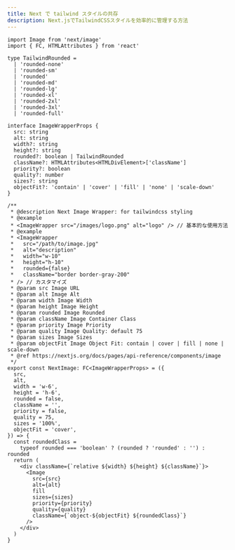 ```yaml
---
title: Next で tailwind スタイルの共存
description: Next.jsでTailwindCSSスタイルを効率的に管理する方法
---
```


```tsx
import Image from 'next/image'
import { FC, HTMLAttributes } from 'react'

type TailwindRounded =
  | 'rounded-none'
  | 'rounded-sm'
  | 'rounded'
  | 'rounded-md'
  | 'rounded-lg'
  | 'rounded-xl'
  | 'rounded-2xl'
  | 'rounded-3xl'
  | 'rounded-full'

interface ImageWrapperProps {
  src: string
  alt: string
  width?: string
  height?: string
  rounded?: boolean | TailwindRounded
  className?: HTMLAttributes<HTMLDivElement>['className']
  priority?: boolean
  quality?: number
  sizes?: string
  objectFit?: 'contain' | 'cover' | 'fill' | 'none' | 'scale-down'
}

/**
 * @description Next Image Wrapper: for tailwindcss styling
 * @example
 * <ImageWrapper src="/images/logo.png" alt="logo" /> // 基本的な使用方法
 * @example
 * <ImageWrapper
 *   src="/path/to/image.jpg"
 *   alt="description"
 *   width="w-10"
 *   height="h-10"
 *   rounded={false}
 *   className="border border-gray-200"
 * /> // カスタマイズ
 * @param src Image URL
 * @param alt Image Alt
 * @param width Image Width
 * @param height Image Height
 * @param rounded Image Rounded
 * @param className Image Container Class
 * @param priority Image Priority
 * @param quality Image Quality: default 75
 * @param sizes Image Sizes
 * @param objectFit Image Object Fit: contain | cover | fill | none | scale-down
 * @ref https://nextjs.org/docs/pages/api-reference/components/image
 */
export const NextImage: FC<ImageWrapperProps> = ({
  src,
  alt,
  width = 'w-6',
  height = 'h-6',
  rounded = false,
  className = '',
  priority = false,
  quality = 75,
  sizes = '100%',
  objectFit = 'cover',
}) => {
  const roundedClass =
    typeof rounded === 'boolean' ? (rounded ? 'rounded' : '') : rounded
  return (
    <div className={`relative ${width} ${height} ${className}`}>
      <Image
        src={src}
        alt={alt}
        fill
        sizes={sizes}
        priority={priority}
        quality={quality}
        className={`object-${objectFit} ${roundedClass}`}
      />
    </div>
  )
}

```
